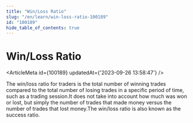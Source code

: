 ```yaml
---
title: "Win/Loss Ratio"
slug: "/en/learn/win-loss-ratio-100189"
id: "100189"
hide_table_of_contents: true
---
```



# Win/Loss Ratio

<ArticleMeta id={100189} updatedAt={'2023-09-26 13:58:47'} />
<div className='border-solid border-b border-t-0 my-4 border-[var(--ifm-color-gray-300)]' />

The win/loss ratio for traders is the total number of winning trades compared to the total number of losing trades in a specific period of time, such as a trading session.It does not take into account how much was won or lost, but simply the number of trades that made money versus the number of trades that lost money.The win/loss ratio is also known as the success ratio.
